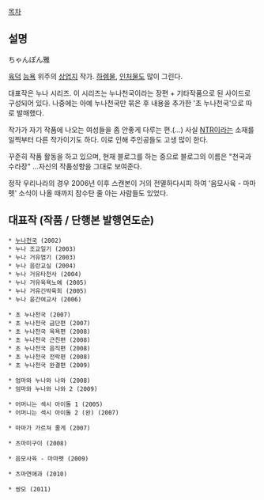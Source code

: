 [[목차]]

== 설명 ==
ちゃんぽん雅

[[육덕]] [[능욕]] 위주의 [[상업지]] 작가. [[하렘]]물, [[인처]]물도 많이 그린다.

대표작은 누나 시리즈. 이 시리즈는 누나천국이라는 장편 + 기타작품으로 된 사이드로 구성되어 있다. 나중에는 아예 누나천국만 묶은 후 내용을 추가한 '초 누나천국'으로 따로 발매했다.

작가가 자기 작품에 나오는 여성들을 좀 안좋게 다루는 편.(…) 사실 [[NTR]]이라는 소재를 일찍부터 다른 작가이기도 하다. 이로 인해 주인공들도 고생 많이 한다.

꾸준히 작품 활동을 하고 있으며, 현재 블로그를 하는 중으로 블로그의 이름은 "천국과 수라장" …자신의 작품성향을 그대로 보여준다.

정작 우리나라의 경우 2006년 이후 스캔본이 거의 전멸하다시피 하여 '음모사육 - 마마펫' 소식이 나올 때까지 잠수탄 줄 아는 사람들도 있었다.

== 대표작 (작품 / 단행본 발행연도순) ==
 * [[누나천국]] (2002)
 * 누나 조교일기 (2003)
 * 누나 거유염기 (2003)
 * 누나 음란교실 (2004)
 * 누나 거유타천사 (2004)
 * 누나 거유육욕노예 (2005)
 * 누나 거유긴박육희 (2005)
 * 누나 윤간여교사 (2006)

 * 초 누나천국 (2007)
 * 초 누나천국 금단편 (2007)
 * 초 누나천국 육욕편 (2008)
 * 초 누나천국 근친편 (2008)
 * 초 누나천국 음직편 (2008)
 * 초 누나천국 전락편 (2008)
 * 초 누나천국 완결편 (2009)

 * 엄마와 누나와 나와 (2008)
 * 엄마와 누나와 나와 2 (2009)

 * 어머니는 섹시 아이돌 1 (2005)
 * 어머니는 섹시 아이돌 2 (완) (2007)

 * 마마가 가르쳐 줄게 (2007)

 * 츠마미구이 (2008)

 * 음모사육 - 마마펫 (2009)

 * 츠마연애과 (2010)

 * 쌍모 (2011)
